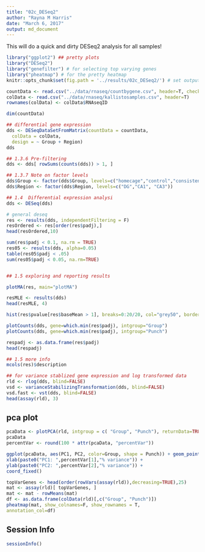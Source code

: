 ```yaml
---
title: "02c_DESeq2"
author: "Rayna M Harris"
date: "March 6, 2017"
output: md_document
---
```


This will do a quick and dirty DESeq2 analysis for all samples!

```r
library("ggplot2") ## pretty plots
library("DESeq2")
library("genefilter") # for selecting top varying genes
library("pheatmap") # for the pretty heatmap
knitr::opts_chunk$set(fig.path = '../results/02c_DESeq2/') # set output file for figures 
```


```r
countData <- read.csv("../data/rnaseq/countbygene.csv", header=T, check.names = F, row.names = 1)
colData <- read.csv("../data/rnaseq/kallistosamples.csv", header=T)
rownames(colData) <- colData$RNAseqID

dim(countData)

## differential gene expression
dds <- DESeqDataSetFromMatrix(countData = countData,
  colData = colData,
  design = ~ Group + Region)
dds

## 1.3.6 Pre-filtering
dds <- dds[ rowSums(counts(dds)) > 1, ]

## 1.3.7 Note on factor levels
dds$Group <- factor(dds$Group, levels=c("homecage","control","consistent", "conflict"))
dds$Region <- factor(dds$Region, levels=c("DG","CA1", "CA3"))

## 1.4  Differential expression analysi
dds <- DESeq(dds)

# general deseq
res <- results(dds, independentFiltering = F)
resOrdered <- res[order(res$padj),]
head(resOrdered,10)

sum(res$padj < 0.1, na.rm = TRUE) 
res05 <- results(dds, alpha=0.05)
table(res05$padj < .05)
sum(res05$padj < 0.05, na.rm=TRUE)


## 1.5 exploring and reporting results

plotMA(res, main="plotMA")

resMLE <- results(dds)
head(resMLE, 4)

hist(res$pvalue[res$baseMean > 1], breaks=0:20/20, col="grey50", border="white")

plotCounts(dds, gene=which.min(res$padj), intgroup="Group")
plotCounts(dds, gene=which.min(res$padj), intgroup="Punch")

respadj <- as.data.frame(res$padj)
head(respadj)

## 1.5 more info
mcols(res)$description

## for variance stablized gene expression and log transformed data
rld <- rlog(dds, blind=FALSE)
vsd <- varianceStabilizingTransformation(dds, blind=FALSE)
vsd.fast <- vst(dds, blind=FALSE)
head(assay(rld), 3)
```


## pca plot

```r
pcaData <- plotPCA(rld, intgroup = c( "Group", "Punch"), returnData=TRUE)
pcaData
percentVar <- round(100 * attr(pcaData, "percentVar"))

ggplot(pcaData, aes(PC1, PC2, color=Group, shape = Punch)) + geom_point(size=3) +
xlab(paste0("PC1: ",percentVar[1],"% variance")) +
ylab(paste0("PC2: ",percentVar[2],"% variance")) +
coord_fixed()
```

```r
topVarGenes <- head(order(rowVars(assay(rld)),decreasing=TRUE),25)
mat <- assay(rld)[ topVarGenes, ]
mat <- mat - rowMeans(mat)
df <- as.data.frame(colData(rld)[,c("Group", "Punch")])
pheatmap(mat, show_colnames=F, show_rownames = T,
annotation_col=df)
```


## Session Info
```r
sessionInfo()
```